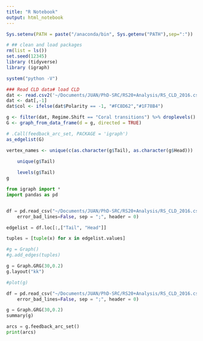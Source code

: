 ```yaml
---
title: "R Notebook"
output: html_notebook
---
```





```r

Sys.setenv(PATH = paste("/anaconda/bin", Sys.getenv("PATH"),sep=":"))

# ## clean and load packages
rm(list = ls())
set.seed(12345)
library (tidyverse)
library (igraph)

system("python -V")
```

```r
### Read CLD data# load CLD
dat <- read.csv2('~/Documents/JUAN/PhD-SRC/RS20+Analysis/RS_CLD_2016.csv')
dat <- dat[,-1]
dat$col <- ifelse(dat$Polarity == -1, "#FC8D62","#1F78B4")

g <- filter(dat, Regime.Shift == "Coral transitions") %>% droplevels()
G <- graph_from_data_frame(d = g, directed = TRUE)

# .Call(feedback_arc_set, PACKAGE = 'igraph')
as_edgelist(G)

vertex_names <- unique(c(as.character(g$Tail), as.character(g$Head)))
    
    unique(g$Tail)

    levels(g$Tail)
g
```




```python
from igraph import *
import pandas as pd


df = pd.read_csv("~/Documents/JUAN/PhD-SRC/RS20+Analysis/RS_CLD_2016.csv", 
    error_bad_lines=False, sep = ";", header = 0)

edgelist = df.loc[:,["Tail", "Head"]]

tuples = [tuple(x) for x in edgelist.values]

#g = Graph()
#g.add_edges(tuples)

g = Graph.GRG(30,0.2)
g.layout("kk")

#plot(g)

df = pd.read_csv("~/Documents/JUAN/PhD-SRC/RS20+Analysis/RS_CLD_2016.csv", 
    error_bad_lines=False, sep = ";", header = 0)

g = Graph.GRG(30,0.2)
summary(g)

arcs = g.feedback_arc_set()
print(arcs)

```

